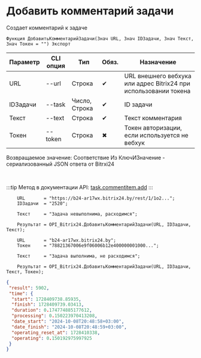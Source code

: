 ﻿---
sidebar_position: 3
---


# Добавить комментарий задачи
 Создает комментарий к задаче



`Функция ДобавитьКомментарийЗадачи(Знач URL, Знач IDЗадачи, Знач Текст, Знач Токен = "") Экспорт`

  | Параметр | CLI опция | Тип | Обяз. | Назначение |
  |-|-|-|-|-|
  | URL | --url | Строка | &#x2714; | URL внешнего вебхука или адрес Bitrix24 при использовании токена |
  | IDЗадачи | --task | Число, Строка | &#x2714; | ID задачи |
  | Текст | --text | Строка | &#x2714; | Текст комментария |
  | Токен | --token | Строка | &#x2716; | Токен авторизации, если используется не вебхук |

  
  Возвращаемое значение:   Соответствие Из КлючИЗначение - сериализованный JSON ответа от Bitrxi24

<br/>

:::tip
Метод в документации API: [task.commentitem.add](https://dev.1c-bitrix.ru/rest_help/tasks/task/commentitem/add.php)
:::
<br/>


```bsl title="Пример использования для 1С:Предприятие/OneScript"
    URL       = "https://b24-ar17wx.bitrix24.by/rest/1/1o2...";
    IDЗадачи  = "2520";

    Текст     = "Задача невыполнима, расходимся";

    Результат = OPI_Bitrix24.ДобавитьКомментарийЗадачи(URL, IDЗадачи, Текст);

    URL       = "b24-ar17wx.bitrix24.by";
    Токен     = "78821367006e9f06006b12e400000001000...";

    Текст     = "Задача выполнима, не расходимся";

    Результат = OPI_Bitrix24.ДобавитьКомментарийЗадачи(URL, IDЗадачи, Текст, Токен);
```
    



```json title="Результат"
{
 "result": 5902,
 "time": {
  "start": 1728409738.85935,
  "finish": 1728409739.03413,
  "duration": 0.174774885177612,
  "processing": 0.150223970413208,
  "date_start": "2024-10-08T20:48:58+03:00",
  "date_finish": "2024-10-08T20:48:59+03:00",
  "operating_reset_at": 1728410338,
  "operating": 0.150192975997925
 }
}
```
